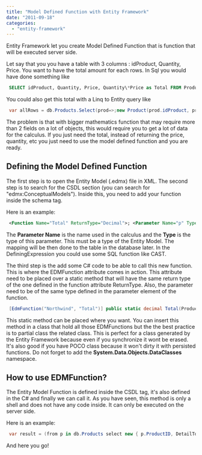 ```yaml
---
title: "Model Defined Function with Entity Framework"
date: "2011-09-18"
categories: 
  - "entity-framework"
---
```


Entity Framework let you create Model Defined Function that is function that will be executed server side.

Let say that you you have a table with 3 columns : idProduct, Quantity, Price. You want to have the total amount for each rows. In Sql you would have done something like


```sql
 SELECT idProduct, Quantity, Price, Quantity\*Price as Total FROM Product 
```


You could also get this total with a Linq to Entity query like


```csharp
 var allRows = db.Products.Select(prod=>;new Product(prod.idProduct, prod.Quantity, prod.Price, prod.Quantity \* prod.Price); 
```

The problem is that with bigger mathematics function that may require more than 2 fields on a lot of objects, this would require you to get a lot of data for the calculus. If you just need the total, instead of returning the price, quantity, etc you just need to use the model defined function and you are ready.

## Defining the Model Defined Function

The first step is to open the Entity Model (.edmx) file in XML. The second step is to search for the CSDL section (you can search for "edmx:ConceptualModels"). Inside this, you need to add your function inside the schema tag.

Here is an example: 
```xml
 <Function Name="Total" ReturnType="Decimal">; <Parameter Name="p" Type="NorthwindModel.Product" />; <DefiningExpression>; (p.Price \* p.Quantity) </DefiningExpression>; </Function>; 
```


The **Parameter Name** is the name used in the calculus and the **Type** is the type of this parameter. This must be a type of the Entity Model. The mapping will be then done to the table in the database later. In the DefiningExpression you could use some SQL function like CAST.

The third step is the add some C# code to be able to call this new function. This is where the EDMFunction attribute comes in action. This attribute need to be placed over a static method that will have the same return type of the one defined in the function attribute ReturnType. Also, the parameter need to be of the same type defined in the parameter element of the function.


```csharp
 [EdmFunction("Northwind", "Total")] public static decimal Total(Product product) { throw new NotSupportedException("Totalcan only be used in a LINQ to Entities query"); } 
```

This static method can be placed where you want. You can insert this method in a class that hold all those EDMFunctions but the the best practice is to partial class the related class. This is perfect for a class generated by the Entity Framework because even if you synchronize it wont be erased. It's also good if you have POCO class because it won't dirty it with persisted functions. Do not forget to add the **System.Data.Objects.DataClasses** namespace.

## How to use EDMFunction?

The Entity Model Function is defined inside the CSDL tag, it's also defined in the C# and finally we can call it. As you have seen, this method is only a shell and does not have any code inside. It can only be executed on the server side.

Here is an example:


```csharp
 var result = (from p in db.Products select new { p.ProductID, DetailTotal = MyStaticClass.Total(p) }).ToList(); 
```

And here you go!
